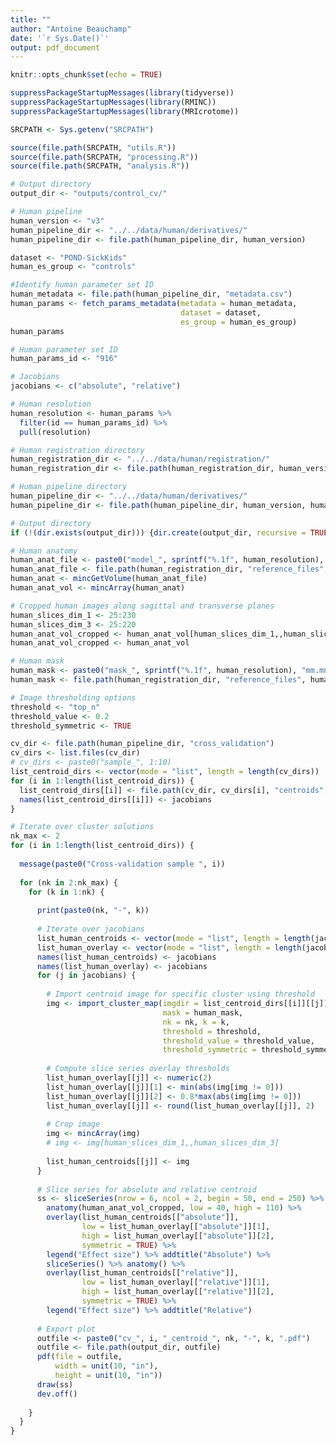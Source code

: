 ```yaml
---
title: ""
author: "Antoine Beauchamp"
date: '`r Sys.Date()`'
output: pdf_document
---
```


```r
knitr::opts_chunk$set(echo = TRUE)
```

```r
suppressPackageStartupMessages(library(tidyverse))
suppressPackageStartupMessages(library(RMINC))
suppressPackageStartupMessages(library(MRIcrotome))
```

```r
SRCPATH <- Sys.getenv("SRCPATH")

source(file.path(SRCPATH, "utils.R"))
source(file.path(SRCPATH, "processing.R"))
source(file.path(SRCPATH, "analysis.R"))
```

```r
# Output directory
output_dir <- "outputs/control_cv/"

# Human pipeline
human_version <- "v3"
human_pipeline_dir <- "../../data/human/derivatives/"
human_pipeline_dir <- file.path(human_pipeline_dir, human_version)
```

```r
dataset <- "POND-SickKids"
human_es_group <- "controls"

#Identify human parameter set ID
human_metadata <- file.path(human_pipeline_dir, "metadata.csv")
human_params <- fetch_params_metadata(metadata = human_metadata,
                                      dataset = dataset,
                                      es_group = human_es_group)
human_params
```

```r
# Human parameter set ID
human_params_id <- "916"

# Jacobians
jacobians <- c("absolute", "relative")

# Human resolution
human_resolution <- human_params %>% 
  filter(id == human_params_id) %>% 
  pull(resolution)

# Human registration directory
human_registration_dir <- "../../data/human/registration/"
human_registration_dir <- file.path(human_registration_dir, human_version)

# Human pipeline directory
human_pipeline_dir <- "../../data/human/derivatives/"
human_pipeline_dir <- file.path(human_pipeline_dir, human_version, human_params_id)

# Output directory
if (!(dir.exists(output_dir))) {dir.create(output_dir, recursive = TRUE)}
```

```r
# Human anatomy
human_anat_file <- paste0("model_", sprintf("%.1f", human_resolution), "mm.mnc")
human_anat_file <- file.path(human_registration_dir, "reference_files", human_anat_file)
human_anat <- mincGetVolume(human_anat_file)
human_anat_vol <- mincArray(human_anat)

# Cropped human images along sagittal and transverse planes
human_slices_dim_1 <- 25:230
human_slices_dim_3 <- 25:220
human_anat_vol_cropped <- human_anat_vol[human_slices_dim_1,,human_slices_dim_3]
human_anat_vol_cropped <- human_anat_vol

# Human mask
human_mask <- paste0("mask_", sprintf("%.1f", human_resolution), "mm.mnc")
human_mask <- file.path(human_registration_dir, "reference_files", human_mask)

# Image thresholding options
threshold <- "top_n"
threshold_value <- 0.2
threshold_symmetric <- TRUE
```

```r
cv_dir <- file.path(human_pipeline_dir, "cross_validation")
cv_dirs <- list.files(cv_dir)
# cv_dirs <- paste0("sample_", 1:10)
list_centroid_dirs <- vector(mode = "list", length = length(cv_dirs))
for (i in 1:length(list_centroid_dirs)) {
  list_centroid_dirs[[i]] <- file.path(cv_dir, cv_dirs[i], "centroids", str_c("resolution_", sprintf("%.1f", human_resolution)), jacobians)
  names(list_centroid_dirs[[i]]) <- jacobians
}
```


```r
# Iterate over cluster solutions
nk_max <- 2
for (i in 1:length(list_centroid_dirs)) {
  
  message(paste0("Cross-validation sample ", i))
  
  for (nk in 2:nk_max) {
    for (k in 1:nk) {
      
      print(paste0(nk, "-", k))
      
      # Iterate over jacobians
      list_human_centroids <- vector(mode = "list", length = length(jacobians))
      list_human_overlay <- vector(mode = "list", length = length(jacobians))
      names(list_human_centroids) <- jacobians
      names(list_human_overlay) <- jacobians
      for (j in jacobians) {
        
        # Import centroid image for specific cluster using threshold
        img <- import_cluster_map(imgdir = list_centroid_dirs[[i]][[j]],
                                  mask = human_mask,
                                  nk = nk, k = k,
                                  threshold = threshold,
                                  threshold_value = threshold_value,
                                  threshold_symmetric = threshold_symmetric)
        
        # Compute slice series overlay thresholds
        list_human_overlay[[j]] <- numeric(2)
        list_human_overlay[[j]][1] <- min(abs(img[img != 0]))
        list_human_overlay[[j]][2] <- 0.8*max(abs(img[img != 0]))
        list_human_overlay[[j]] <- round(list_human_overlay[[j]], 2)
        
        # Crop image
        img <- mincArray(img)
        # img <- img[human_slices_dim_1,,human_slices_dim_3]
        
        list_human_centroids[[j]] <- img
      }
      
      # Slice series for absolute and relative centroid
      ss <- sliceSeries(nrow = 6, ncol = 2, begin = 50, end = 250) %>% 
        anatomy(human_anat_vol_cropped, low = 40, high = 110) %>% 
        overlay(list_human_centroids[["absolute"]], 
                low = list_human_overlay[["absolute"]][1],
                high = list_human_overlay[["absolute"]][2],
                symmetric = TRUE) %>% 
        legend("Effect size") %>% addtitle("Absolute") %>% 
        sliceSeries() %>% anatomy() %>% 
        overlay(list_human_centroids[["relative"]], 
                low = list_human_overlay[["relative"]][1],
                high = list_human_overlay[["relative"]][2],
                symmetric = TRUE) %>% 
        legend("Effect size") %>% addtitle("Relative")
      
      # Export plot
      outfile <- paste0("cv_", i, "_centroid_", nk, "-", k, ".pdf")
      outfile <- file.path(output_dir, outfile)
      pdf(file = outfile,
          width = unit(10, "in"),
          height = unit(10, "in"))
      draw(ss)
      dev.off()
      
    }
  }
}
```

